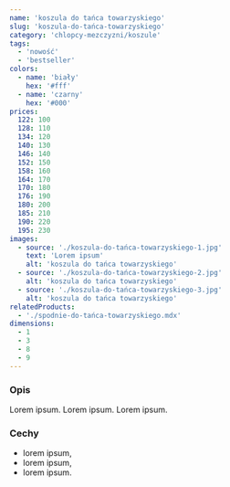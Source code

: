 ```yaml
---
name: 'koszula do tańca towarzyskiego'
slug: 'koszula-do-tańca-towarzyskiego'
category: 'chlopcy-mezczyzni/koszule'
tags:
  - 'nowość'
  - 'bestseller'
colors:
  - name: 'biały'
    hex: '#fff'
  - name: 'czarny'
    hex: '#000'
prices:
  122: 100
  128: 110
  134: 120
  140: 130
  146: 140
  152: 150
  158: 160
  164: 170
  170: 180
  176: 190
  180: 200
  185: 210
  190: 220
  195: 230
images:
  - source: './koszula-do-tańca-towarzyskiego-1.jpg'
    text: 'Lorem ipsum'
    alt: 'koszula do tańca towarzyskiego'
  - source: './koszula-do-tańca-towarzyskiego-2.jpg'
    alt: 'koszula do tańca towarzyskiego'
  - source: './koszula-do-tańca-towarzyskiego-3.jpg'
    alt: 'koszula do tańca towarzyskiego'
relatedProducts:
  - './spodnie-do-tańca-towarzyskiego.mdx'
dimensions:
  - 1
  - 3
  - 8
  - 9
---
```


### Opis

Lorem ipsum. Lorem ipsum. Lorem ipsum.

### Cechy

- lorem ipsum,
- lorem ipsum,
- lorem ipsum.
